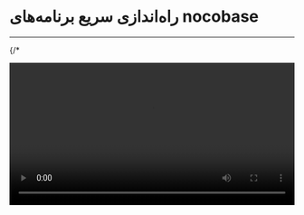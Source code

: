 

<Layout>
<Head>
<title>مستندات راه‌اندازی سریع برنامه‌های nocobase - لیارا</title>
<meta property="og:title" content="مستندات خدمات رایانش ابری لیارا" />
<meta property="og:description" content="مستندات مربوط به نحوه راه‌اندازی سریع برنامه nocobase در لیارا"  />
<meta property="og:image" content="https://media.liara.ir/logos/liara-poster.jpg" />
</Head>

# راه‌اندازی سریع برنامه‌های nocobase
<hr className="mb-2" />

{/* <div className="h-2" />
<video
src="https://media.liara.ir/docs/nocobase.mp4"
controls="controls"
className="block w-full"
width="100%"
/>
<br /> */}

<a href="https://www.nocobase.com/" className="text-[#2196f3] ">NocoBase</a> یک پلتفرم متن‌باز و بدون کدنویسی (no-code) است که به کاربران اجازه می‌دهد برنامه‌ها و سیستم‌های مدیریتی خود را به سادگی ایجاد کنند. این ابزار بر پایه فناوری <a href="/paas/nodejs/getting-started" className="text-[#2196f3]">Node.js</a> ساخته شده و قابلیت سفارشی‌سازی و توسعه بالا را ارائه می‌دهد. با NocoBase، می‌توانید به‌راحتی داده‌ها را مدیریت، جریان‌های کاری را طراحی و پلاگین‌های مختلف را برای توسعه ویژگی‌ها اضافه کنید. هدف اصلی این پلتفرم، ساده‌سازی فرآیند توسعه نرم‌افزار برای کاربران غیر فنی است.

برای راه‌اندازی برنامه با استفاده از ابزار <Link className="text-[#2196f3] " href="/references/console/about">Liara Console</Link> کافیست تا مراحل زیر را طی کنید:

<Step  steps={[
{
step: "۱",
content: (
<>
<h3>ورود به حساب کاربری</h3>   
<p>وارد <Link className="text-[#2196f3] " href="https://console.liara.ir">کنسول لیارا</Link> شوید و با وارد کردن ایمیل یا شماره همراه ثبت شده، به اکانت خود در لیارا، لاگین کنید.</p>
</>
)
},
{
  step: "۲",
  content: (
  <>
    <h3>انتخاب حساب</h3>
    <p>حساب شخصی یا تیم مدنظرتان برای راه‌اندازی برنامه آماده را انتخاب کنید.</p>
    
    <div className="h-4" />
    <Alert variant="success">
      <p>
        همچنین بخوانید: <a href="/references/team/about/" className="text-[#2196f3]">مدیریت تیم‌ها در لیارا</a>
      </p>
    </Alert>
  </>

  )
  },
{
step: "۳",
content: (
<>
<h3>راه‌اندازی برنامه</h3>
<p>
    بر روی منوی <b>برنامه‌های آماده</b> و سپس بر روی برنامه <b>nocobase</b>، کلیک کنید. 
    در ادامه، می‌توانید از گزینه <b>نصب سریع</b> یا گزینه <b>نصب پیشرفته</b> برای استقرار و نصب برنامه‌تان استفاده کنید:
</p>
<Tabs 
    tabs={["نصب سریع", "نصب پیشرفته"]} 
    content={[
    <>
      <p>
      در صورتی که از قابلیت <b>نصب سریع</b> استفاده کنید؛ لیارا از شما می‌خواهد که یک 
      ‌نام برای برنامه خود، انتخاب کنید؛ که شما می‌توانید در صورت تمایل و پس از وارد کردن نام موردنظرتان برای برنامه، بر روی گزینه <b>نصب و راه‌اندازی</b> کلیک کنید تا برنامه‌‌تان ساخته و نصب شود. 
      </p>

      <div className="h-4" />
      <img src="https://media.liara.ir/docs/one-click-app-quick-setup.gif" alt="create one click app using quick setup feature" />
      <div className="h-4" />

      <p>
        با انجام کار فوق، لیارا برای برنامه(برنامه‌ها)ی شما،   
        شناسه منحصربه‌فرد و یک <a href="/paas/details/private-network" className="text-[#2196f3]">شبکه خصوصی</a> جدید با <a href="/paas/details/plans/hardware-plans" className="text-[#2196f3]">پلن سخت‌افزاری</a> و <a href="/paas/details/plans/software-plans" className="text-[#2196f3]">بسته امکانات </a> پیش‌فرض، ایجاد می‌کند و پس از موفقیت آمیز بودن نصب برنامه، شما می‌توانید وضعیت برنامه‌تان 
        را در بخش <a href="/paas/details/events" className="text-[#2196f3]">رویدادها</a> و <a href="/paas/details/observations/software" className="text-[#2196f3]">لاگ‌ها</a> بررسی کنید.
      </p>   
    </>,
    <>
      <p>
        در صورتی که بر روی گزینه <b>نصب پیشرفته</b> کلیک کنید به یک صفحه جدید هدایت می‌شوید که 
        در این صفحه می‌توانید برای برنامه (برنامه‌ها) و دیتابیس (دیتابیس‌ها)ی مدنظرتان شناسه  
        و <a href="/paas/details/plans/hardware-plans" className="text-[#2196f3]">پلن سخت‌‌افزاری</a> انتخاب کنید. 
        در نظر داشته باشید که <a href="/paas/details/plans/software-plans" className="text-[#2196f3]">بسته امکانات</a> برنامه‌تان، متناسب 
        با نیازهای برنامه‌تان است که به صورت پیش‌فرض انتخاب می‌شود.
      </p>
      <div className="h-4" />
      <p>
        در این صفحه، شما می‌توانید <a href="/paas/details/private-network" className="text-[#2196f3]">شبکه خصوصی</a> مدنظرتان را انتخاب کنید 
        تا برنامه‌تان در شبکه خصوصی انتخاب‌شده، نصب شود. در صورتی که شبکه خصوصی برای برنامه انتخاب نشود، 
        لیارا به صورت خودکار، یک شبکه خصوصی برای برنامه‌تان ایجاد می‌کند.
      </p>
      <div className="h-4" />
      <p>
        همچنین، شما می‌توانید با کلیک بر روی گزینه <b>ویرایش Liara Compose</b>، <Important>Liara Compose</Important> برنامه را بنا به نیاز خود، شخصی‌سازی کنید. 
        در این فایل، شما می‌توانید تگ داکرایمیج، آیدی، پلن سخت‌افزاری، بسته امکانات، متغیرهای محیطی و ... برنامه‌تان 
        را تغییر داده یا سازمان‌دهی کنید.
      </p>
      <div className="h-4" />
      <Alert variant="success">
        <p>
          همچنین بخوانید: <a href="/one-click-apps/liara-compose/about/" className="text-[#2196f3]">فایل <Important>Liara Compose</Important> چیست؟</a>
        </p>
      </Alert>
      <Alert variant="info">
        <p>
          محتوای کامل <Important>Liara Compose</Important> برنامه در <a href="https://github.com/liara-cloud/compose-templates/blob/master/nocobase/liara-compose.yaml" className="text-[#2196f3]">اینجا</a>، قرار گرفته است.
        </p>
      </Alert>
    </>
    ]} 
  />

</>
)
},

]}/>

<div className='h-4' />
<Alert className="info">
  <p>
    اطلاعات ورود به حساب کاربری نظیر <Important>Email</Important> و <Important>Password</Important> در بخش <a href="/paas/details/envs" className="text-[#2196f3]">متغیرهای محیطی برنامه</a>، به نام‌های <Important>INIT_ROOT_EMAIL</Important> و <Important>INIT_ROOT_PASSWORD</Important> قرار گرفته‌اند که می‌توانید از آن‌ها برای ورود به حساب برنامه‌تان، استفاده کنید.
  </p>
</Alert>
<div className='h-2' />

<Section id="see-also" title="همچنین بخوانید:" />

<div className='h-2' />
<div className="grid md:grid-cols-1 gap-4">
            {[
      {
        title: "تغییر نسخه‌ی برنامه مستقر شده",
        link: "/one-click-apps/nocobase/how-tos/choose-version"
      },
  ].map(item =>
    <Link href={item.link}>
    <Card className="flex cursor-pointer w-full items-center justify-between">
        <div className="flex items-center gap-3">
        <h4>
            {item.title}
        </h4>
        </div>
        <GoArrowLeft className="ml-1" />
    </Card>
    </Link>
            )}
</div>


</Layout>